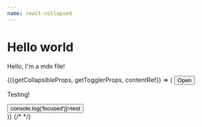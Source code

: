 ```yaml
---
name: react-collapsed
---
```



# Hello world

Hello, I'm a mdx file!


<Collapse>
  {({getCollapsibleProps, getTogglerProps, contentRef}) => (
    <React.Fragment>
      <button {...getTogglerProps()}>Open</button>
      <div
        {...getCollapsibleProps({
          'data-attribute': 'hey'
        })}
      >
        <p style={{background: 'red', height: 200}}>Testing!</p>
        <button onFocus={() => console.log('focused')}>test</button>
      </div>
    </React.Fragment>
  )}
</Collapse>
{/* <Controlled /> */}